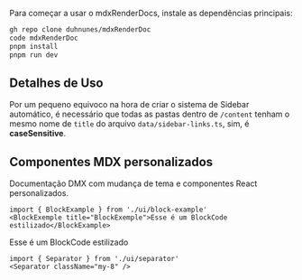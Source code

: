 
Para começar a usar o mdxRenderDocs, instale as dependências principais:

```bash
gh repo clone duhnunes/mdxRenderDoc
code mdxRenderDoc
pnpm install
pnpm run dev
```

<Separator className="my-8" />

## Detalhes de Uso
Por um pequeno equivoco na hora de criar o sistema de Sidebar automático, é necessário que todas as pastas dentro de `/content` tenham o mesmo nome de `title` do arquivo `data/sidebar-links.ts`, sim, é **caseSensitive**.

## Componentes MDX personalizados
<Separator className="mb-8" />

Documentação DMX com mudança de tema e componentes React personalizados.

```tsx
import { BlockExample } from './ui/block-example'
<BlockExemple title="BlockExemple">Esse é um BlockCode estilizado</BlockExample>
```

<BlockExample title="BlockExemple">Esse é um BlockCode estilizado</BlockExample>

<Separator className="my-8" />

```tsx
import { Separator } from './ui/separator'
<Separator className="my-8" />
```
<Separator className="my-8" />

